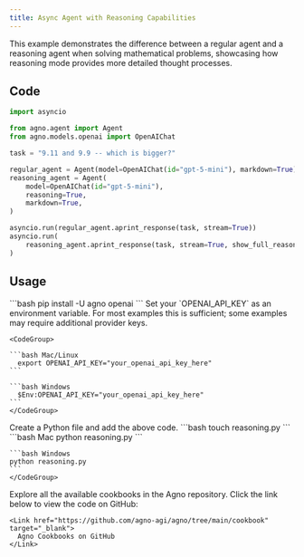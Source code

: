 ```yaml
---
title: Async Agent with Reasoning Capabilities
---
```


This example demonstrates the difference between a regular agent and a reasoning agent when solving mathematical problems, showcasing how reasoning mode provides more detailed thought processes.

## Code

```python reasoning.py
import asyncio

from agno.agent import Agent
from agno.models.openai import OpenAIChat

task = "9.11 and 9.9 -- which is bigger?"

regular_agent = Agent(model=OpenAIChat(id="gpt-5-mini"), markdown=True)
reasoning_agent = Agent(
    model=OpenAIChat(id="gpt-5-mini"),
    reasoning=True,
    markdown=True,
)

asyncio.run(regular_agent.aprint_response(task, stream=True))
asyncio.run(
    reasoning_agent.aprint_response(task, stream=True, show_full_reasoning=True)
)
```

## Usage

<Steps>
  <Snippet file="create-venv-step.mdx" />

  <Step title="Install libraries">
    ```bash
    pip install -U agno openai
    ```
  </Step>

  <Step title="Export your OpenAI API key">
    Set your `OPENAI_API_KEY` as an environment variable. For most examples this is sufficient; some examples may require additional provider keys.

    <CodeGroup>

    ```bash Mac/Linux
      export OPENAI_API_KEY="your_openai_api_key_here"
    ```

    ```bash Windows
      $Env:OPENAI_API_KEY="your_openai_api_key_here"
    ```
    </CodeGroup> 
  </Step>

  <Step title="Create a Python file">
    Create a Python file and add the above code.
    ```bash
    touch reasoning.py
    ```
  </Step>

  <Step title="Run Agent">
    <CodeGroup>
    ```bash Mac
    python reasoning.py
    ```
    
    ```bash Windows
    python reasoning.py
    ```
    </CodeGroup>
  </Step>

  <Step title="Find All Cookbooks">
    Explore all the available cookbooks in the Agno repository. Click the link below to view the code on GitHub:

    <Link href="https://github.com/agno-agi/agno/tree/main/cookbook" target="_blank">
      Agno Cookbooks on GitHub
    </Link>
  </Step>
</Steps>